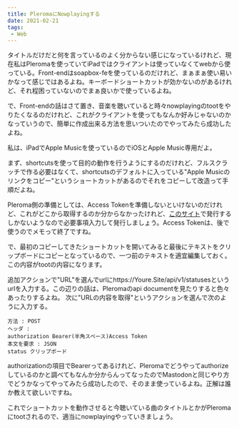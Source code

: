 ```yaml
---
title: PleromaにNowplayingする
date: 2021-02-21
tags:
 - Web
---
```

タイトルだけだと何を言っているのよく分からない感じになっているけれど、現在私はPleromaを使っていてiPadではクライアントは使っていなくてwebから使っている。Front-endはsoapbox-feを使っているのだけれど、まぁまぁ使い易いかなって感じではあるよね。キーボードショートカットが効かないのがあるけれど、それ程困っていないのでまぁ良いかで使っているよね。

で、Front-endの話はさて置き、音楽を聴いていると時々nowplayingのtootをやりたくなるのだけれど、これがクライアントを使ってもなんか好みじゃないのかなっていうので、簡単に作成出来る方法を思いついたのでやってみたら成功したよね。

私は、iPadでApple Musicを使っているのでiOSとApple Music専用だよ。

まず、shortcutsを使って目的の動作を行うようにするのだけれど、フルスクラッチで作る必要はなくて、shortcutsのデフォルトに入っている"Apple Musicのリンクをコピー"というショートカットがあるのでそれをコピーして改造って手順だよね。

Pleroma側の準備としては、Access Tokenを準備しないといけないのだけれど、これがどこから取得するのか分からなかったけれど、[このサイト](https://tools.splat.soy/pleroma-access-token/)で発行するしかないようなので必要事項入力して発行しましょう。Access Tokenは、後で使うのでメモって終了ですね。

で、最初のコピーしてきたショートカットを開いてみると最後にテキストをクリップボードにコピーとなっているので、一つ前のテキストを適宜編集しておく。この内容がtootの内容になります。

追加アクションで"URL"を選んでurlにhttps://Youre.Site/api/v1/statusesというurlを入力する。この辺りの話は、Pleromaのapi documentを見たりすると色々あったりするよね。
次に"URLの内容を取得"というアクションを選んで次のように入力する。
```
方法 : POST
ヘッダ :
authorization Bearer(半角スペース)Access Token
本文を要求 : JSON
status クリップボード
```
authorizationの項目でBearerってあるけれど、Pleromaでどうやってauthorizeしているのかと調べてもなんか分からんってなったのでMastodonと同じやり方でどうかなってやってみたら成功したので、そのまま使っているよね。正解は誰か教えて欲しいですね。

これでショートカットを動作させると今聴いている曲のタイトルとかがPleromaにtootされるので、適当にnowplayingやっていきましょう。

